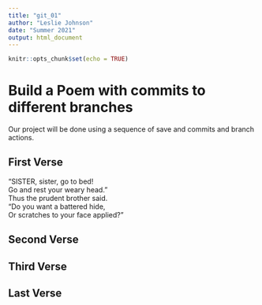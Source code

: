 ```yaml
---
title: "git_01"
author: "Leslie Johnson"
date: "Summer 2021"
output: html_document
---
```


```r
knitr::opts_chunk$set(echo = TRUE)
```
# Build a Poem with commits to different branches
Our project will be done using a sequence of save and commits and branch actions.
<!-- Do not modify or change any text in "!--" bracketed areas such as this --- these are instructions to
you, if you change any of this the git program will notice it and compromise your git merging strategy !-->

## First Verse 
<!--Put the first five lines of a poem by Lewis Carrol in this section!-->  
“SISTER, sister, go to bed!  
Go and rest your weary head.”  
Thus the prudent brother said.  
“Do you want a battered hide,  
Or scratches to your face applied?”  

## Second Verse
<!--Put the first five lines of a poem by Robert Frost here!-->



## Third Verse
<!--Put the first two verses of The Walrus and the Carpenter here!-->

## Last Verse
<!--Put a short poem of your choice 8-20 lines,here!-->
